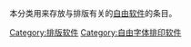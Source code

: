 {{Portal|自由软件}}
本分类用来存放与排版有关的[[自由软件|自由软件]]的条目。

[[Category:排版软件|Category:排版软件]]
[[Category:自由字体排印软件|Category:自由字体排印软件]]